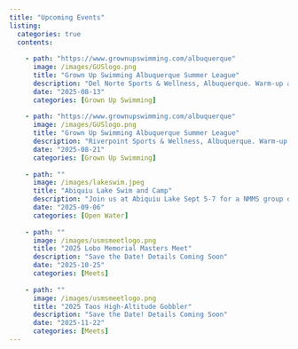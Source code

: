 ```yaml
---
title: "Upcoming Events"
listing: 
  categories: true
  contents:
    
    - path: "https://www.grownupswimming.com/albuquerque"
      image: /images/GUSlogo.png
      title: "Grown Up Swimming Albuquerque Summer League"
      description: "Del Norte Sports & Wellness, Albuquerque. Warm-up at 5:30PM, meet to start at 6:30PM"
      date: "2025-08-13"
      categories: [Grown Up Swimming]
      
    - path: "https://www.grownupswimming.com/albuquerque"
      image: /images/GUSlogo.png
      title: "Grown Up Swimming Albuquerque Summer League"
      description: "Riverpoint Sports & Wellness, Albuquerque. Warm-up at 5:30PM, meet to start at 6:30PM"
      date: "2025-08-21"
      categories: [Grown Up Swimming]
 
    - path: ""
      image: /images/lakeswim.jpeg
      title: "Abiquiu Lake Swim and Camp"
      description: "Join us at Abiquiu Lake Sept 5-7 for a NMMS group open water swim. Drive up for the day or camp with us for the weekend. We have the group campsite at Swimmers Beach reserved Sept 5-7. New open water swimmers welcome! More details to come in an email."
      date: "2025-09-06"
      categories: [Open Water]   
      
    - path: ""
      image: /images/usmsmeetlogo.png
      title: "2025 Lobo Memorial Masters Meet"
      description: "Save the Date! Details Coming Soon"
      date: "2025-10-25"
      categories: [Meets]
      
    - path: ""
      image: /images/usmsmeetlogo.png
      title: "2025 Taos High-Altitude Gobbler"
      description: "Save the Date! Details Coming Soon"
      date: "2025-11-22"
      categories: [Meets]
---
```

